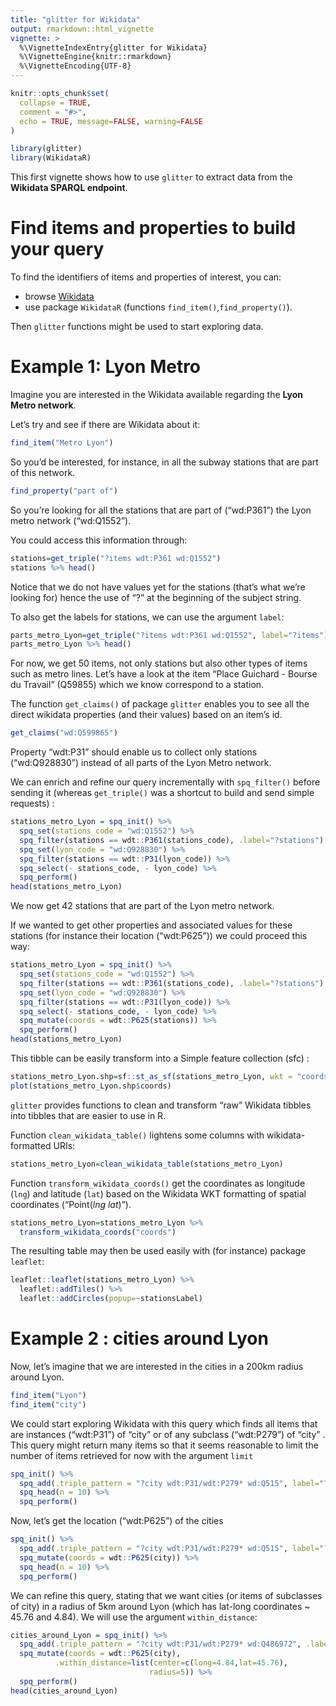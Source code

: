 ```yaml
---
title: "glitter for Wikidata"
output: rmarkdown::html_vignette
vignette: >
  %\VignetteIndexEntry{glitter for Wikidata}
  %\VignetteEngine{knitr::rmarkdown}
  %\VignetteEncoding{UTF-8}
---
```


```r
knitr::opts_chunk$set(
  collapse = TRUE,
  comment = "#>",
  echo = TRUE, message=FALSE, warning=FALSE
)
```

```r
library(glitter)
library(WikidataR)
```

This first vignette shows how to use `glitter` to extract data from the **Wikidata SPARQL endpoint**.


# Find items and properties to build your query

To find the identifiers of items and properties of interest, you can:

- browse [Wikidata](https://www.wikidata.org/wiki/Wikidata:Main_Page) 
- use package `WikidataR` (functions `find_item()`,`find_property()`).

Then `glitter` functions might be used to start exploring data.

# Example 1: Lyon Metro

Imagine you are interested in the Wikidata available regarding the **Lyon Metro network**.

Let's try and see if there are Wikidata about it:

```r
find_item("Metro Lyon")
```

So you'd be interested, for instance, in all the subway stations that are part of this network.

```r
find_property("part of")
```

So you're looking for all the stations that are part of ("wd:P361") the Lyon metro network ("wd:Q1552").

You could access this information through:

```r
stations=get_triple("?items wdt:P361 wd:Q1552")
stations %>% head()
```

Notice that we do not have values yet for the stations (that's what we're looking for) hence the use of "?" at the beginning of the subject string.

To also get the labels for stations, we can use the argument `label`:

```r
parts_metro_Lyon=get_triple("?items wdt:P361 wd:Q1552", label="?items")
parts_metro_Lyon %>% head()
```

For now, we get 50 items, not only stations but also other types of items such as metro lines. Let's have a look at the item "Place Guichard - Bourse du Travail" (Q59855) which we know correspond to a station.

The function `get_claims()` of package `glitter` enables you to see all the direct wikidata properties (and their values) based on an item's id. 

```r
get_claims("wd:Q599865")
```

Property "wdt:P31" should enable us to collect only stations ("wd:Q928830") instead of all parts of the Lyon Metro network.

We can enrich and refine our query incrementally with `spq_filter()` before sending it (whereas `get_triple()` was a shortcut to build and send simple requests) :

```r
stations_metro_Lyon = spq_init() %>% 
  spq_set(stations_code = "wd:Q1552") %>%
  spq_filter(stations == wdt::P361(stations_code), .label="?stations") %>% 
  spq_set(lyon_code = "wd:Q928830") %>% 
  spq_filter(stations == wdt::P31(lyon_code)) %>% 
  spq_select(- stations_code, - lyon_code) %>%
  spq_perform()
head(stations_metro_Lyon)
```

We now get 42 stations that are part of the Lyon metro network.

If we wanted to get other properties and associated values for these stations (for instance their location ("wdt:P625")) we could proceed this way:

```r
stations_metro_Lyon = spq_init() %>% 
  spq_set(stations_code = "wd:Q1552") %>%
  spq_filter(stations == wdt::P361(stations_code), .label="?stations") %>% 
  spq_set(lyon_code = "wd:Q928830") %>% 
  spq_filter(stations == wdt::P31(lyon_code)) %>% 
  spq_select(- stations_code, - lyon_code) %>% 
  spq_mutate(coords = wdt::P625(stations)) %>% 
  spq_perform()
head(stations_metro_Lyon)
```

This tibble can be easily transform into a Simple feature collection (sfc) :

```r
stations_metro_Lyon.shp=sf::st_as_sf(stations_metro_Lyon, wkt = "coords")
plot(stations_metro_Lyon.shp$coords)
```


`glitter` provides functions to clean and transform "raw" Wikidata tibbles into tibbles that are easier to use in R.

Function `clean_wikidata_table()` lightens some columns with wikidata-formatted URIs:

```r
stations_metro_Lyon=clean_wikidata_table(stations_metro_Lyon)
```


Function `transform_wikidata_coords()` get the coordinates as longitude (`lng`) and latitude (`lat`) based on the Wikidata WKT formatting of spatial coordinates ("Point(*lng* *lat*)").

```r
stations_metro_Lyon=stations_metro_Lyon %>% 
  transform_wikidata_coords("coords")
```

The resulting table may then be used easily with (for instance) package `leaflet`:

```r
leaflet::leaflet(stations_metro_Lyon) %>%
  leaflet::addTiles() %>%
  leaflet::addCircles(popup=~stationsLabel)
```


# Example 2 : cities around Lyon

Now, let's imagine that we are interested in the cities in a 200km radius around Lyon.

```r
find_item("Lyon")
find_item("city")
```

We could start exploring Wikidata with this query which finds all items that are instances ("wdt:P31") of "city" or of any subclass ("wdt:P279") of "city" . This query might return many items so that it seems reasonable to limit the number of items retrieved for now with the argument `limit`

```r
spq_init() %>% 
  spq_add(.triple_pattern = "?city wdt:P31/wdt:P279* wd:Q515", label="?city") %>%
  spq_head(n = 10) %>% 
  spq_perform()
```

Now, let's get the location ("wdt:P625") of the cities

```r
spq_init() %>% 
  spq_add(.triple_pattern = "?city wdt:P31/wdt:P279* wd:Q515", label="?city") %>% 
  spq_mutate(coords = wdt::P625(city)) %>%
  spq_head(n = 10) %>% 
  spq_perform()
```

We can refine this query, stating that we want cities (or items of subclasses of city) in a radius of 5km around Lyon (which has lat-long coordinates ~ 45.76 and 4.84). We will use the argument `within_distance`:


```r
cities_around_Lyon = spq_init() %>% 
  spq_add(.triple_pattern = "?city wdt:P31/wdt:P279* wd:Q486972", .label="?city") %>% 
  spq_mutate(coords = wdt::P625(city),
          .within_distance=list(center=c(long=4.84,lat=45.76),
                               radius=5)) %>% 
  spq_perform()
head(cities_around_Lyon)
```

<!-- Actually, rather than getting Lyon's long-lat coordinates "by hand" we could get them directly through our query, which means we have to add a triple about Lyon ("wd:456") and its coordinates: -->

<!-- ```{r, eval=FALSE} -->
<!-- spq_init() %>%  -->
<!--   spq_add("wd:Q456 wdt:P625 ?coordLyon") %>%  -->
<!--   spq_add("?city wdt:P625 ?coords", -->
<!--           within_distance=list(center="?coordLyon", radius=2)) %>% -->
<!--   spq_add("?city wdt:P31/wdt:P279* wd:Q486972", -->
<!--           label="?city") %>% -->
<!--   spq_perform() -->
<!-- ``` -->  

<!-- This does not work => two triples unrelated. Maybe add example and modify spq_add() to use {} for reference to R values -->

